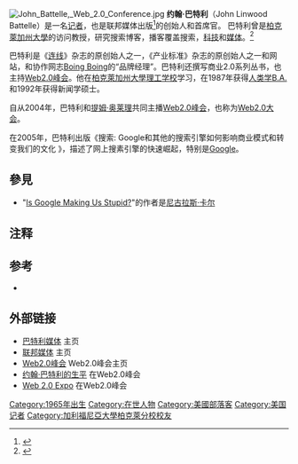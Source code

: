 {{Link style|time=2015-12-12T04:12:36+00:00}}
[[File:John_Battelle,_Web_2.0_Conference.jpg|right]]
'''约翰·巴特利'''（John Linwood Battelle）是一名[[记者|记者]]，也是联邦媒体出版<ref>{{cite web|url=http://www.federatedmedia.net/about/index|title=关于联邦媒体|access-date=2010-11-15|archive-url=https://web.archive.org/web/20101116064557/http://www.federatedmedia.net//about//index|archive-date=2010-11-16|dead-url=yes}}</ref>的创始人和首席官。 巴特利曾是[[柏克萊加州大學|柏克萊加州大學]]的访问教授，研究搜索博客，播客覆盖搜索，[[科技|科技]]和[[媒体|媒体]]。<ref>{{cite web|url=http://battellemedia.com/|title=巴特利媒体|access-date=2010-11-15|archive-date=2011-10-22|archive-url=https://web.archive.org/web/20111022052056/http://battellemedia.com/|dead-url=no}}</ref>
 
巴特利是《[[连线|连线]]》杂志的原创始人之一，《产业标准》杂志的原创始人之一和网站，和协作网志[[Boing_Boing|Boing Boing]]的“品牌经理”。巴特利还撰写商业2.0系列丛书，也主持[[Web2.0峰会|Web2.0峰会]]。他在[[柏克萊加州大學|柏克萊加州大學]][[理工学校|理工学校]]学习，在1987年获得[[人类学|人类学]][[文学士|B.A.]] 和1992年获得新闻学硕士。
 
自从2004年，巴特利和[[提姆·奥莱理|提姆·奥莱理]]共同主播[[Web2.0峰会|Web2.0峰会]]，也称为[[Web2.0大会|Web2.0大会]]。 
 
在2005年，巴特利出版《搜索: Google和其他的搜索引擎如何影响商业模式和转变我们的文化 》，描述了网上搜素引擎的快速崛起，特别是[[Google|Google]]。
 
==參見==
*"[[:en:Is_Google_Making_Us_Stupid?|Is Google Making Us Stupid?]]"的作者是[[尼古拉斯·卡尔|尼古拉斯·卡尔]]
  
==注释==
{{reflist}}
 
==参考==
*{{cite book | author=约翰·巴特利 | title=《搜索: Google和其他的搜索引擎如何影响商业模式和转变我们的文化 》| location=纽约| publisher=Portfolio | year= 2005年九月 | isbn=1-59184-088-0}}
 
==外部链接==
* [http://battellemedia.com/ 巴特利媒体] {{Wayback|url=http://battellemedia.com/ |date=20111022052056 }} 主页
* [http://federatedmedia.net/ 联邦媒体] {{Wayback|url=http://federatedmedia.net/ |date=20170516141652 }} 主页 
* [http://web2con.com/ Web2.0峰会] Web2.0峰会主页
* [https://web.archive.org/web/20101119031024/http://web2con.com/cs/web2006/view/e_spkr/1852 约翰·巴特利的生平] 在Web2.0峰会
* [http://web2expo.com/ Web 2.0 Expo] {{Wayback|url=http://web2expo.com/ |date=20161226235355 }}  在Web2.0峰会
 
{{Authority control}}
{{DEFAULTSORT: Battelle, John}}
[[Category:1965年出生|Category:1965年出生]]
[[Category:在世人物|Category:在世人物]]
[[Category:美國部落客|Category:美國部落客]]
[[Category:美国记者|Category:美国记者]]
[[Category:加利福尼亞大學柏克萊分校校友|Category:加利福尼亞大學柏克萊分校校友]]